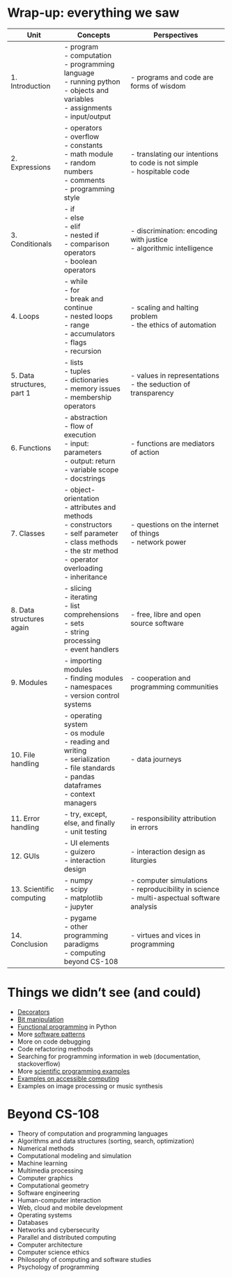 # Wrap-up: everything we saw

+-----------------------------+------------------------------------+------------------------------------------------------+
| Unit                        | Concepts                           | Perspectives                                         |
+=============================+====================================+======================================================+
| 1\. Introduction            | \- program\                        | \- programs and code are forms of wisdom             |
|                             | - computation\                     |                                                      |
|                             | - programming language\            |                                                      |
|                             | - running python\                  |                                                      |
|                             | - objects and variables\           |                                                      |
|                             | - assignments\                     |                                                      |
|                             | - input/output                     |                                                      |
+-----------------------------+------------------------------------+------------------------------------------------------+
| 2\. Expressions             | \- operators\                      | \- translating our intentions to code is not simple\ |
|                             | - overflow\                        | - hospitable code                                    |
|                             | - constants\                       |                                                      |
|                             | - math module\                     |                                                      |
|                             | - random numbers\                  |                                                      |
|                             | - comments\                        |                                                      |
|                             | - programming style                |                                                      |
+-----------------------------+------------------------------------+------------------------------------------------------+
| 3\. Conditionals            | \- if\                             | \- discrimination: encoding with justice\            |
|                             | - else\                            | - algorithmic intelligence                           |
|                             | - elif\                            |                                                      |
|                             | - nested if\                       |                                                      |
|                             | - comparison operators\            |                                                      |
|                             | - boolean operators                |                                                      |
+-----------------------------+------------------------------------+------------------------------------------------------+
| 4\. Loops                   | \- while\                          | \- scaling and halting problem\                      |
|                             | - for\                             | - the ethics of automation                           |
|                             | - break and continue\              |                                                      |
|                             | - nested loops\                    |                                                      |
|                             | - range\                           |                                                      |
|                             | - accumulators\                    |                                                      |
|                             | - flags\                           |                                                      |
|                             | - recursion                        |                                                      |
+-----------------------------+------------------------------------+------------------------------------------------------+
| 5\. Data structures, part 1 | \- lists\                          | \- values in representations\                        |
|                             | - tuples\                          | - the seduction of transparency                      |
|                             | - dictionaries\                    |                                                      |
|                             | - memory issues\                   |                                                      |
|                             | - membership operators             |                                                      |
+-----------------------------+------------------------------------+------------------------------------------------------+
| 6\. Functions               | \- abstraction\                    | \- functions are mediators of action                 |
|                             | - flow of execution\               |                                                      |
|                             | - input: parameters\               |                                                      |
|                             | - output: return\                  |                                                      |
|                             | - variable scope\                  |                                                      |
|                             | - docstrings                       |                                                      |
+-----------------------------+------------------------------------+------------------------------------------------------+
| 7\. Classes                 | \- object-orientation\             | \- questions on the internet of things\              |
|                             | - attributes and methods\          | - network power                                      |
|                             | - constructors\                    |                                                      |
|                             | - self parameter\                  |                                                      |
|                             | - class methods\                   |                                                      |
|                             | - the str method\                  |                                                      |
|                             | - operator overloading\            |                                                      |
|                             | - inheritance                      |                                                      |
+-----------------------------+------------------------------------+------------------------------------------------------+
| 8\. Data structures again   | \- slicing\                        | \- free, libre and open source software              |
|                             | - iterating\                       |                                                      |
|                             | - list comprehensions\             |                                                      |
|                             | - sets\                            |                                                      |
|                             | - string processing\               |                                                      |
|                             | - event handlers                   |                                                      |
+-----------------------------+------------------------------------+------------------------------------------------------+
| 9\. Modules                 | \- importing modules\              | \- cooperation and programming communities           |
|                             | - finding modules\                 |                                                      |
|                             | - namespaces\                      |                                                      |
|                             | - version control systems          |                                                      |
+-----------------------------+------------------------------------+------------------------------------------------------+
| 10\. File handling          | \- operating system\               | \- data journeys                                     |
|                             | - os module\                       |                                                      |
|                             | - reading and writing\             |                                                      |
|                             | - serialization\                   |                                                      |
|                             | - file standards\                  |                                                      |
|                             | - pandas dataframes\               |                                                      |
|                             | - context managers                 |                                                      |
+-----------------------------+------------------------------------+------------------------------------------------------+
| 11\. Error handling         | \- try, except, else, and finally\ | \- responsibility attribution in errors              |
|                             | - unit testing                     |                                                      |
+-----------------------------+------------------------------------+------------------------------------------------------+
| 12\. GUIs                   | \- UI elements\                    | \- interaction design as liturgies                   |
|                             | - guizero\                         |                                                      |
|                             | - interaction design               |                                                      |
+-----------------------------+------------------------------------+------------------------------------------------------+
| 13\. Scientific computing   | \- numpy\                          | \- computer simulations\                             |
|                             | - scipy\                           | - reproducibility in science\                        |
|                             | - matplotlib\                      | - multi-aspectual software analysis                  |
|                             | - jupyter                          |                                                      |
+-----------------------------+------------------------------------+------------------------------------------------------+
| 14\. Conclusion             | \- pygame\                         | \- virtues and vices in programming                  |
|                             | - other programming paradigms\     |                                                      |
|                             | - computing beyond CS-108          |                                                      |
+-----------------------------+------------------------------------+------------------------------------------------------+

# Things we didn't see (and could)

-   [Decorators](https://www.geeksforgeeks.org/decorators-in-python/)
-   [Bit manipulation](https://medium.com/@shreya2202shri/bit-manipulation-in-python-a-beginners-guide-a7eaf4ddc92b)
-   [Functional programming](https://docs.python.org/3/howto/functional.html) in Python
-   More [software patterns](https://refactoring.guru/design-patterns)
-   More on code debugging
-   Code refactoring methods
-   Searching for programming information in web (documentation, stackoverflow)
-   More [scientific programming examples](https://scipython.com/)
-   [Examples on accessible computing](https://bookish.press/tac)
-   Examples on image processing or music synthesis

# Beyond CS-108

-   Theory of computation and programming languages
-   Algorithms and data structures (sorting, search, optimization)
-   Numerical methods
-   Computational modeling and simulation
-   Machine learning
-   Multimedia processing
-   Computer graphics
-   Computational geometry
-   Software engineering
-   Human-computer interaction
-   Web, cloud and mobile development
-   Operating systems
-   Databases
-   Networks and cybersecurity
-   Parallel and distributed computing
-   Computer architecture
-   Computer science ethics
-   Philosophy of computing and software studies
-   Psychology of programming
